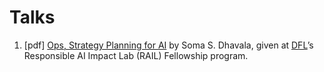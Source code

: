 # Talks {.unnumbered}

1. \[pdf\] [Ops, Strategy Planning for AI](./talks/Ops-Strategy-for-ML-DFL-23-Aug-24.pdf) by Soma S. Dhavala, given at [DFL](https://digitalfutureslab.in/)'s Responsible AI Impact Lab (RAIL) Fellowship program.